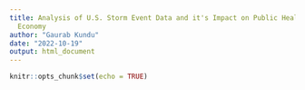 ```yaml
---
title: Analysis of U.S. Storm Event Data and it's Impact on Public Health and the
  Economy
author: "Gaurab Kundu"
date: "2022-10-19"
output: html_document
---
```


```r
knitr::opts_chunk$set(echo = TRUE)
```

